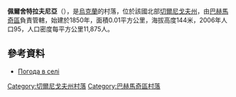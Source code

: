 {{coord|51|3|47|N|32|37|53|E|scale:100000|display=title}}

'''佩爾舍特拉夫尼亞'''（{{lang-uk|Перше Травня}}），是[[烏克蘭|烏克蘭]]的村落，位於該國北部[[切爾尼戈夫州|切爾尼戈夫州]]，由[[巴赫馬奇區|巴赫馬奇區]]負責管轄，始建於1850年，面積0.01平方公里，海拔高度144米，2006年人口95，人口密度每平方公里11,875人。

==參考資料==
*[http://weather.in.ua/ua/chernigovskaja/19980 Погода в селі ] {{Wayback|url=http://weather.in.ua/ua/chernigovskaja/19980 |date=20111220120555 }}

[[Category:切爾尼戈夫州村落|Category:切爾尼戈夫州村落]]
[[Category:巴赫馬奇區村落|Category:巴赫馬奇區村落]]


{{Chernihiv-geo-stub}}